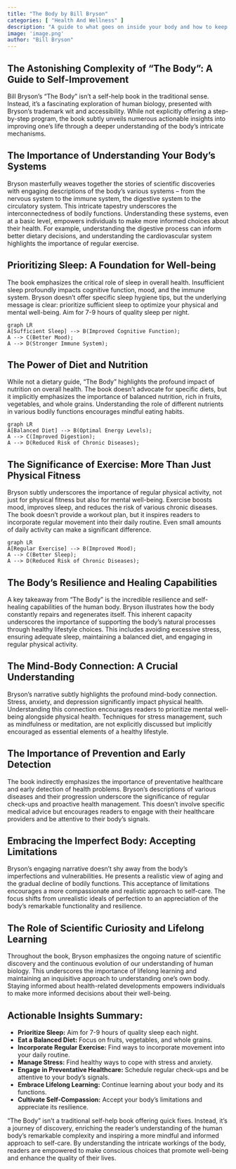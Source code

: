 ```yaml
---
title: "The Body by Bill Bryson"
categories: [ "Health And Wellness" ]
description: "A guide to what goes on inside your body and how to keep it running"
image: 'image.png'
author: "Bill Bryson"
---
```

## The Astonishing Complexity of "The Body":  A Guide to Self-Improvement

Bill Bryson's "The Body" isn't a self-help book in the traditional sense.  Instead, it's a fascinating exploration of human biology, presented with Bryson's trademark wit and accessibility. While not explicitly offering a step-by-step program, the book subtly unveils numerous actionable insights into improving one's life through a deeper understanding of the body's intricate mechanisms.


## The Importance of Understanding Your Body's Systems

Bryson masterfully weaves together the stories of scientific discoveries with engaging descriptions of the body's various systems – from the nervous system to the immune system, the digestive system to the circulatory system.  This intricate tapestry underscores the interconnectedness of bodily functions. Understanding these systems, even at a basic level, empowers individuals to make more informed choices about their health.  For example, understanding the digestive process can inform better dietary decisions, and understanding the cardiovascular system highlights the importance of regular exercise.

##  Prioritizing Sleep: A Foundation for Well-being

The book emphasizes the critical role of sleep in overall health.  Insufficient sleep profoundly impacts cognitive function, mood, and the immune system. Bryson doesn't offer specific sleep hygiene tips, but the underlying message is clear: prioritize sufficient sleep to optimize your physical and mental well-being.  Aim for 7-9 hours of quality sleep per night.

```mermaid
graph LR
A[Sufficient Sleep] --> B(Improved Cognitive Function);
A --> C(Better Mood);
A --> D(Stronger Immune System);
```

## The Power of Diet and Nutrition

While not a dietary guide, "The Body" highlights the profound impact of nutrition on overall health.  The book doesn't advocate for specific diets, but it implicitly emphasizes the importance of balanced nutrition, rich in fruits, vegetables, and whole grains.  Understanding the role of different nutrients in various bodily functions encourages mindful eating habits.

```mermaid
graph LR
A[Balanced Diet] --> B(Optimal Energy Levels);
A --> C(Improved Digestion);
A --> D(Reduced Risk of Chronic Diseases);
```


## The Significance of Exercise: More Than Just Physical Fitness

Bryson subtly underscores the importance of regular physical activity, not just for physical fitness but also for mental well-being.  Exercise boosts mood, improves sleep, and reduces the risk of various chronic diseases. The book doesn't provide a workout plan, but it inspires readers to incorporate regular movement into their daily routine.  Even small amounts of daily activity can make a significant difference.

```mermaid
graph LR
A[Regular Exercise] --> B(Improved Mood);
A --> C(Better Sleep);
A --> D(Reduced Risk of Chronic Diseases);
```

##  The Body's Resilience and Healing Capabilities

A key takeaway from "The Body" is the incredible resilience and self-healing capabilities of the human body.  Bryson illustrates how the body constantly repairs and regenerates itself.  This inherent capacity underscores the importance of supporting the body's natural processes through healthy lifestyle choices.  This includes avoiding excessive stress, ensuring adequate sleep, maintaining a balanced diet, and engaging in regular physical activity.


## The Mind-Body Connection: A Crucial Understanding

Bryson's narrative subtly highlights the profound mind-body connection.  Stress, anxiety, and depression significantly impact physical health. Understanding this connection encourages readers to prioritize mental well-being alongside physical health.  Techniques for stress management, such as mindfulness or meditation, are not explicitly discussed but implicitly encouraged as essential elements of a healthy lifestyle.


##  The Importance of Prevention and Early Detection

The book indirectly emphasizes the importance of preventative healthcare and early detection of health problems.  Bryson's descriptions of various diseases and their progression underscore the significance of regular check-ups and proactive health management.  This doesn't involve specific medical advice but encourages readers to engage with their healthcare providers and be attentive to their body's signals.


##  Embracing the Imperfect Body: Accepting Limitations

Bryson's engaging narrative doesn't shy away from the body's imperfections and vulnerabilities.   He presents a realistic view of aging and the gradual decline of bodily functions. This acceptance of limitations encourages a more compassionate and realistic approach to self-care.  The focus shifts from unrealistic ideals of perfection to an appreciation of the body's remarkable functionality and resilience.


##  The Role of Scientific Curiosity and Lifelong Learning

Throughout the book, Bryson emphasizes the ongoing nature of scientific discovery and the continuous evolution of our understanding of human biology. This underscores the importance of lifelong learning and maintaining an inquisitive approach to understanding one's own body.   Staying informed about health-related developments empowers individuals to make more informed decisions about their well-being.



##  Actionable Insights Summary:

* **Prioritize Sleep:** Aim for 7-9 hours of quality sleep each night.
* **Eat a Balanced Diet:** Focus on fruits, vegetables, and whole grains.
* **Incorporate Regular Exercise:** Find ways to incorporate movement into your daily routine.
* **Manage Stress:** Find healthy ways to cope with stress and anxiety.
* **Engage in Preventative Healthcare:**  Schedule regular check-ups and be attentive to your body's signals.
* **Embrace Lifelong Learning:** Continue learning about your body and its functions.
* **Cultivate Self-Compassion:** Accept your body's limitations and appreciate its resilience.


"The Body" isn't a traditional self-help book offering quick fixes. Instead, it's a journey of discovery, enriching the reader's understanding of the human body's remarkable complexity and inspiring a more mindful and informed approach to self-care.  By understanding the intricate workings of the body, readers are empowered to make conscious choices that promote well-being and enhance the quality of their lives.

